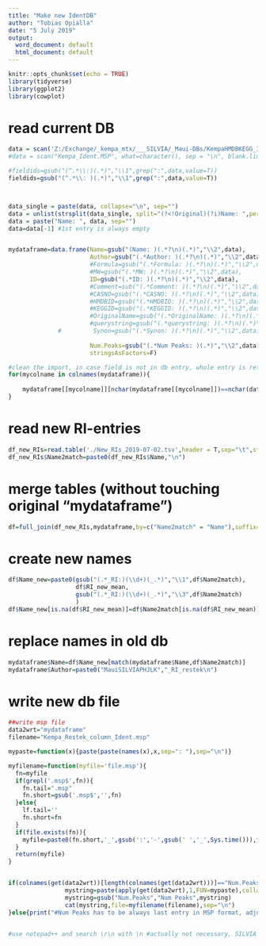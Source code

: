 ```yaml
---
title: "Make new IdentDB"
author: "Tobias Opialla"
date: "5 July 2019"
output:
  word_document: default
  html_document: default
---
```


```r
knitr::opts_chunk$set(echo = TRUE)
library(tidyverse)
library(ggplot2)
library(cowplot)
```

# read current DB

```r


data = scan('Z:/Exchange/_kempa_mtx/___SILVIA/_Maui-DBs/KempaHMDBKEGG_Ident.msp', what=character(), sep = "\n", blank.lines.skip = FALSE)
#data = scan("Kempa_Ident.MSP", what=character(), sep = "\n", blank.lines.skip = FALSE)

#fieldids=gsub("(^.*\\:)(.*)","\\1",grep(":",data,value=T))
fieldids=gsub("(^.*\\: )(.*)","\\1",grep(":",data,value=T))



data_single = paste(data, collapse="\n", sep="")
data = unlist(strsplit(data_single, split="(?<!Original)(?i)Name: ",perl=T))
data = paste("Name: ", data, sep="")
data=data[-1] #1st entry is always empty


mydataframe=data.frame(Name=gsub("(Name: )(.*?\n)(.*)","\\2",data),
                       Author=gsub("(.*Author: )(.*?\n)(.*)","\\2",data),
                       #Formula=gsub("(.*Formula: )(.*?\n)(.*)","\\2",data),
                       #MW=gsub("(.*MW: )(.*?\n)(.*)","\\2",data),
                       ID=gsub("(.*ID: )(.*?\n)(.*)","\\2",data),
                       #Comment=sub("(.*Comment: )(.*?\n)(.*)","\\2",data),
                       #CASNO=gsub("(.*CASNO: )(.*?\n)(.*)","\\2",data),
					   #HMDBID=gsub("(.*HMDBID: )(.*?\n)(.*)","\\2",data),
					   #KEGGID=gsub("(.*KEGGID: )(.*?\n)(.*)","\\2",data),
					   #OriginalName=gsub("(.*OriginalName: )(.*?\n)(.*)","\\2",data),
					   #querystring=gsub("(.*querystring: )(.*?\n)(.*)","\\2",data),
              #         Synon=gsub("(.*Synon: )(.*?\n)(.*)","\\2",data),
					   
                       Num.Peaks=gsub("(.*Num Peaks: )(.*)","\\2",data), #Num Peaks is always last entry in MSP format
                       stringsAsFactors=F)

#clean the import, in case field is not in db entry, whole entry is returned
for(mycolname in colnames(mydataframe)){
    
    mydataframe[[mycolname]][nchar(mydataframe[[mycolname]])==nchar(data)]="\n"
}

```

# read new RI-entries

```r
df_new_RIs=read.table('./New_RIs_2019-07-02.tsv',header = T,sep="\t",stringsAsFactors = F)
df_new_RIs$Name2match=paste0(df_new_RIs$Name,"\n")

```

# merge tables (without touching original "mydataframe")

```r

df=full_join(df_new_RIs,mydataframe,by=c("Name2match" = "Name"),suffix=c("_new","_old"))

```

# create new names

```r
df$Name_new=paste0(gsub("(.*_RI:)(\\d+)(_.*)","\\1",df$Name2match),
                   df$RI_new_mean,
                   gsub("(.*_RI:)(\\d+)(_.*)","\\3",df$Name2match)
                   )
df$Name_new[is.na(df$RI_new_mean)]=df$Name2match[is.na(df$RI_new_mean)]
```

# replace names in old db

```r
mydataframe$Name=df$Name_new[match(mydataframe$Name,df$Name2match)]
mydataframe$Author=paste0("MauiSILVIAPHJLK","_RI_restek\n")
```


# write new db file

```r

##write msp file
data2wrt="mydataframe"
filename="Kempa_Restek_column_Ident.msp"

mypaste=function(x){paste(paste(names(x),x,sep=": "),sep="\n")}

myfilename=function(myfile='file.msp'){
  fn=myfile
  if(grepl('.msp$',fn)){
    fn.tail=".msp"
    fn.short=gsub('.msp$','',fn)
  }else{
    lf.tail=''
    fn.short=fn
  }
  if(file.exists(fn)){
    myfile=paste0(fn.short,'_',gsub(':','-',gsub(' ','_',Sys.time())),fn.tail)
  }
  return(myfile)
}


if(colnames(get(data2wrt))[length(colnames(get(data2wrt)))]=="Num.Peaks"){ #check that columns in df have correct order
                mystring=paste(apply(get(data2wrt),1,FUN=mypaste),collapse="")
                mystring=gsub("Num.Peaks","Num Peaks",mystring)
                cat(mystring,file=myfilename(filename),sep="\n")
}else{print("#Num Peaks has to be always last entry in MSP format, adjust column order!")}


#use notepad++ and search \r\n with \n #actually not necessary, SILVIA seems to work fine with Win-style EOLs
```

